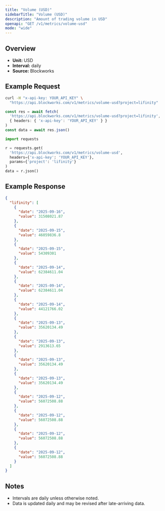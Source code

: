 ```yaml
---
title: "Volume (USD)"
sidebarTitle: "Volume (USD)"
description: "Amount of trading volume in USD"
openapi: "GET /v1/metrics/volume-usd"
mode: "wide"
---
```


## Overview

- **Unit:** USD
- **Interval:** daily
- **Source:** Blockworks

## Example Request

<CodeGroup>

```bash cURL
curl -H "x-api-key: YOUR_API_KEY" \
  "https://api.blockworks.com/v1/metrics/volume-usd?project=lifinity"
```

```typescript TypeScript
const res = await fetch(
  'https://api.blockworks.com/v1/metrics/volume-usd?project=lifinity',
  { headers: { 'x-api-key': 'YOUR_API_KEY' } }
)
const data = await res.json()
```

```python Python
import requests

r = requests.get(
  'https://api.blockworks.com/v1/metrics/volume-usd',
  headers={'x-api-key': 'YOUR_API_KEY'},
  params={'project': 'lifinity'}
)
data = r.json()
```

</CodeGroup>

## Example Response

```json
{
  "lifinity": [
    {
      "date": "2025-09-16",
      "value": 31508021.87
    },
    {
      "date": "2025-09-15",
      "value": 46059836.8
    },
    {
      "date": "2025-09-15",
      "value": 54309301
    },
    {
      "date": "2025-09-14",
      "value": 62384611.04
    },
    {
      "date": "2025-09-14",
      "value": 62384611.04
    },
    {
      "date": "2025-09-14",
      "value": 44121766.02
    },
    {
      "date": "2025-09-13",
      "value": 35620134.49
    },
    {
      "date": "2025-09-13",
      "value": 2913613.65
    },
    {
      "date": "2025-09-13",
      "value": 35620134.49
    },
    {
      "date": "2025-09-13",
      "value": 35620134.49
    },
    {
      "date": "2025-09-12",
      "value": 56072508.88
    },
    {
      "date": "2025-09-12",
      "value": 56072508.88
    },
    {
      "date": "2025-09-12",
      "value": 56072508.88
    },
    {
      "date": "2025-09-12",
      "value": 56072508.88
    }
  ]
}
```

## Notes
- Intervals are daily unless otherwise noted.
- Data is updated daily and may be revised after late-arriving data.
